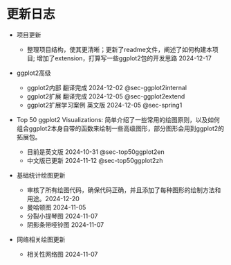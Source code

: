 # 更新日志 {.unnumbered}

-   项目更新

    -   整理项目结构，使其更清晰；更新了readme文件，阐述了如何构建本项目; 增加了extension，打算写一些ggplot2包的开发思路 2024-12-17

-   ggplot2高级

    -   ggplot2内部 翻译完成 2024-12-02 @sec-ggplot2internal
    -   ggplot2扩展 翻译完成 2024-12-05 @sec-ggplot2extend
    -   ggplot2扩展学习案例 英文版 2024-12-05 @sec-spring1

-   Top 50 ggplot2 Visualizations: 简单介绍了一些常用的绘图原则，以及如何组合ggplot2本身自带的函数来绘制一些高级图形，部分图形会用到ggplot2的拓展包。

    -   目前是英文版 2024-10-31 @sec-top50ggplot2en
    -   中文版已更新 2024-11-12 @sec-top50ggplot2zh

-   基础统计绘图更新

    -   审核了所有绘图代码，确保代码正确，并且添加了每种图形的绘制方法和用途。2024-12-20
    -   曼哈顿图 2024-11-05
    -   分裂小提琴图 2024-11-07
    -   阴影条带哑铃图 2024-11-07

-   网络相关绘图更新

    -   相关性网络图 2024-11-07
